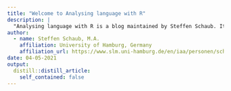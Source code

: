 ```yaml
---
title: "Welcome to Analysing language with R"
description: |
  "Analysing language with R is a blog maintained by Steffen Schaub. It includes tutorials and how-to's on using the R programming language and the RStudio environment to analyse language data. Language data can be tricky to work with. This blog wants to help, one post at a time ;o)
author:
  - name: Steffen Schaub, M.A.
    affiliation: University of Hamburg, Germany
    affiliation_url: https://www.slm.uni-hamburg.de/en/iaa/personen/schaub-steffen.html
date: 04-05-2021
output:
  distill::distill_article:
    self_contained: false
---
```





